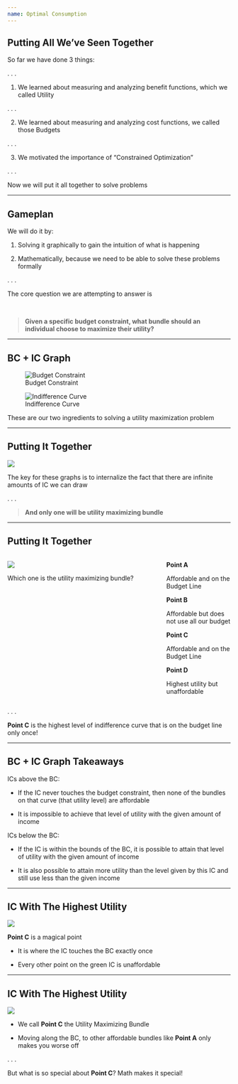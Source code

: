 ```yaml
---
name: Optimal Consumption
---
```


## Putting All We've Seen Together

So far we have done 3 things:

. . .

1. We learned about measuring and analyzing benefit functions, which we called [Utility]{.h}

. . .

2. We learned about measuring and analyzing cost functions, we called those [Budgets]{.h}

. . .

3. We motivated the importance of "Constrained Optimization"

. . .

Now we will put it all together to solve problems

---

## Gameplan

We will do it by:

1. Solving it graphically to gain the intuition of what is happening

2. Mathematically, because we need to be able to solve these problems formally

. . .

The core question we are attempting to answer is

<br>

> [**Given a specific budget constraint, what bundle should an individual choose to maximize their utility?**]{.h}

---

## BC + IC Graph 

:::: {layout-ncol=2}

![Budget Constraint](Images\Budget-Constraint.png)

![Indifference Curve](Images\Indifference-Curve.png)

::::

These are our two ingredients to solving a utility maximization problem 

---

## Putting It Together

![](Images\Utility-Max-Graph1.png){fig-align="center"}

The key for these graphs is to internalize the fact that there are infinite amounts of IC we can draw

. . . 

> [**And only one will be utility maximizing bundle**]{.note .h}

---

## Putting It Together



:::: {.columns}

::: {.column width="70%"}

![](Images\Utility-Max-Graph2.png){fig-align="center"}

Which one is the utility maximizing bundle?

:::

::: {.column width="30%"}

[**Point A**]{.h} 

:::: {.fragment}
Affordable and on the Budget Line
::::

[**Point B**]{.h}

:::: {.fragment}

Affordable but does not use all our budget

::::

[**Point C**]{.h}

:::: {.fragment}
Affordable and on the Budget Line
::::

[**Point D**]{.h}

:::: {.fragment}
Highest utility but unaffordable 
::::

:::

::::

. . .

[**Point C**]{.h} is the highest level of indifference curve that is on the budget line only once!

---

## BC + IC Graph Takeaways

ICs [above]{.hi} the BC:

:::: {.fragment}
- If the IC [never touches the budget constraint]{.hi}, then none of the bundles on that curve (that utility level) are affordable 
:::: 

:::: {.fragment}
- It is impossible to achieve that level of utility with the given amount of income
::::

ICs [below]{.hi} the BC:

:::: {.fragment}
- If the IC is [within the bounds of the BC]{.hi}, it is possible to attain that level of utility with the given amount of income
::::

:::: {.fragment}
- It is also possible to attain more utility than the level given by this IC and still use less than the given income
::::

---

## IC With The Highest Utility 

![](Images\Utility-Max-Graph2.png){fig-align="center"}

[**Point C**]{.h} is a magical point

- It is where the IC touches the BC [exactly once]{.hi}

- Every other point on the [green IC]{.hi-green} is unaffordable 

---

## IC With The Highest Utility 

![](Images\Utility-Max-Graph2.png){fig-align="center"}

- We call [**Point C**]{.h} the [Utility Maximizing Bundle]{.hii}

- Moving along the BC, to other affordable bundles like [**Point A**]{.h} only makes you worse off

. . .

But what is so special about [**Point C**]{.h}? Math makes it special!
